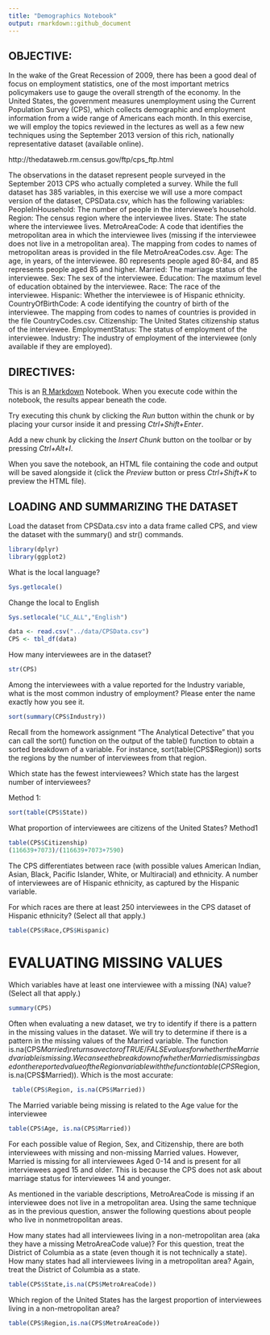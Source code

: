 ```yaml
---
title: "Demographics Notebook"
output: rmarkdown::github_document
---
```

## OBJECTIVE:
In the wake of the Great Recession of 2009, there has been a good deal of focus on employment statistics, one of the most important metrics policymakers use to gauge the overall strength of the economy. In the United States, the government measures unemployment using the Current Population Survey (CPS), which collects demographic and employment information from a wide range of Americans each month. In this exercise, we will employ the topics reviewed in the lectures as well as a few new techniques using the September 2013 version of this rich, nationally representative dataset (available online).

http://thedataweb.rm.census.gov/ftp/cps_ftp.html

The observations in the dataset represent people surveyed in the September 2013 CPS who actually completed a survey. While the full dataset has 385 variables, in this exercise we will use a more compact version of the dataset, CPSData.csv, which has the following variables:
PeopleInHousehold: The number of people in the interviewee's household.
Region: The census region where the interviewee lives.
State: The state where the interviewee lives.
MetroAreaCode: A code that identifies the metropolitan area in which the interviewee lives (missing if the interviewee does not live in a metropolitan area). The mapping from codes to names of metropolitan areas is provided in the file MetroAreaCodes.csv.
Age: The age, in years, of the interviewee. 80 represents people aged 80-84, and 85 represents people aged 85 and higher.
Married: The marriage status of the interviewee.
Sex: The sex of the interviewee.
Education: The maximum level of education obtained by the interviewee.
Race: The race of the interviewee.
Hispanic: Whether the interviewee is of Hispanic ethnicity.
CountryOfBirthCode: A code identifying the country of birth of the interviewee. The mapping from codes to names of countries is provided in the file CountryCodes.csv.
Citizenship: The United States citizenship status of the interviewee.
EmploymentStatus: The status of employment of the interviewee.
Industry: The industry of employment of the interviewee (only available if they are employed).

## DIRECTIVES:
This is an [R Markdown](http://rmarkdown.rstudio.com) Notebook. When you execute code within the notebook, the results appear beneath the code. 

Try executing this chunk by clicking the *Run* button within the chunk or by placing your cursor inside it and pressing *Ctrl+Shift+Enter*. 

Add a new chunk by clicking the *Insert Chunk* button on the toolbar or by pressing *Ctrl+Alt+I*.

When you save the notebook, an HTML file containing the code and output will be saved alongside it (click the *Preview* button or press *Ctrl+Shift+K* to preview the HTML file).


## LOADING AND SUMMARIZING THE DATASET 
Load the dataset from CPSData.csv into a data frame called CPS, and view the dataset with the summary() and str() commands.

```r
library(dplyr)
library(ggplot2)
```
What is the local language?
```r
Sys.getlocale()
```
Change the local to English
```r
Sys.setlocale("LC_ALL","English")
```

```r
data <- read.csv("../data/CPSData.csv")
CPS <- tbl_df(data) 
```
How many interviewees are in the dataset?
```r
str(CPS)
```

Among the interviewees with a value reported for the Industry variable, what is the most common industry of employment? Please enter the name exactly how you see it.

```r
sort(summary(CPS$Industry))
```

Recall from the homework assignment "The Analytical Detective" that you can call the sort() function on the output of the table() function to obtain a sorted breakdown of a variable. For instance, sort(table(CPS$Region)) sorts the regions by the number of interviewees from that region.

Which state has the fewest interviewees?
Which state has the largest number of interviewees?

Method 1:
```r
sort(table(CPS$State))
```

What proportion of interviewees are citizens of the United States?
Method1
```r
table(CPS$Citizenship)
(116639+7073)/(116639+7073+7590)
```

The CPS differentiates between race (with possible values American Indian, Asian, Black, Pacific Islander, White, or Multiracial) and ethnicity. A number of interviewees are of Hispanic ethnicity, as captured by the Hispanic variable. 

For which races are there at least 250 interviewees in the CPS dataset of Hispanic ethnicity? (Select all that apply.)

```r
table(CPS$Race,CPS$Hispanic)
```

# EVALUATING MISSING VALUES 
Which variables have at least one interviewee with a missing (NA) value? (Select all that apply.)

```r
summary(CPS)
```

Often when evaluating a new dataset, we try to identify if there is a pattern in the missing values in the dataset. We will try to determine if there is a pattern in the missing values of the Married variable. The function is.na(CPS$Married) returns a vector of TRUE/FALSE values for whether the Married variable is missing. We can see the breakdown of whether Married is missing based on the reported value of the Region variable with the function table(CPS$Region, is.na(CPS$Married)). Which is the most accurate:

```r
 table(CPS$Region, is.na(CPS$Married))
```
The Married variable being missing is related to the Age value for the interviewee

```r
table(CPS$Age, is.na(CPS$Married))
```
For each possible value of Region, Sex, and Citizenship, there are both interviewees with missing and non-missing Married values. However, Married is missing for all interviewees Aged 0-14 and is present for all interviewees aged 15 and older. This is because the CPS does not ask about marriage status for interviewees 14 and younger.

As mentioned in the variable descriptions, MetroAreaCode is missing if an interviewee does not live in a metropolitan area. Using the same technique as in the previous question, answer the following questions about people who live in nonmetropolitan areas.

How many states had all interviewees living in a non-metropolitan area (aka they have a missing MetroAreaCode value)? For this question, treat the District of Columbia as a state (even though it is not technically a state).
How many states had all interviewees living in a metropolitan area? Again, treat the District of Columbia as a state.


```r
table(CPS$State,is.na(CPS$MetroAreaCode))
```

Which region of the United States has the largest proportion of interviewees living in a non-metropolitan area?

```r
table(CPS$Region,is.na(CPS$MetroAreaCode))
```

